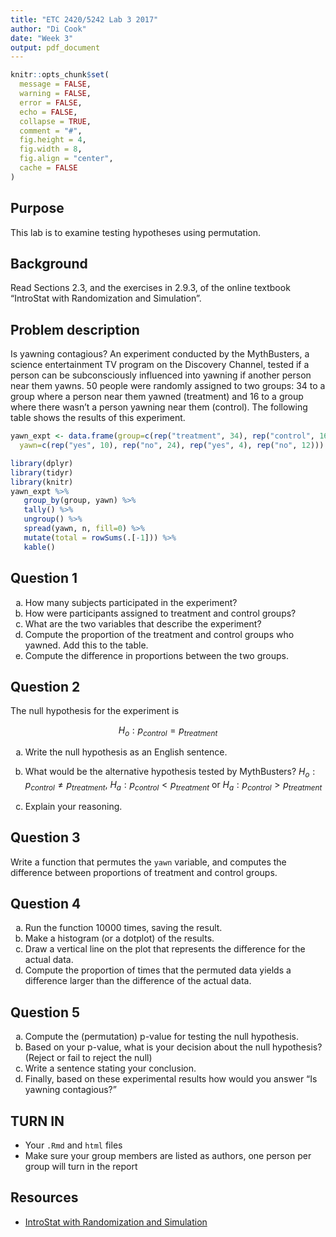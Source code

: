 ```yaml
---
title: "ETC 2420/5242 Lab 3 2017"
author: "Di Cook"
date: "Week 3"
output: pdf_document
---
```


```r
knitr::opts_chunk$set(
  message = FALSE,
  warning = FALSE,
  error = FALSE, 
  echo = FALSE, 
  collapse = TRUE,
  comment = "#",
  fig.height = 4,
  fig.width = 8,
  fig.align = "center",
  cache = FALSE
)
```

## Purpose

This lab is to examine testing hypotheses using permutation. 

## Background

Read Sections 2.3, and the exercises in 2.9.3, of the online textbook "IntroStat with Randomization and Simulation". 
 
## Problem description

Is yawning contagious? An experiment conducted by the MythBusters, a science entertainment TV program on the Discovery Channel, tested if a person can be subconsciously influenced into yawning if another person near them yawns. 50 people were randomly assigned to two groups: 34 to a group where a person near them yawned (treatment) and 16 to a group where there wasn’t a person yawning near them (control). The following table shows the results of this experiment.

```r
yawn_expt <- data.frame(group=c(rep("treatment", 34), rep("control", 16)), 
  yawn=c(rep("yes", 10), rep("no", 24), rep("yes", 4), rep("no", 12)))

library(dplyr)
library(tidyr)
library(knitr)
yawn_expt %>%
   group_by(group, yawn) %>% 
   tally() %>%
   ungroup() %>%
   spread(yawn, n, fill=0) %>% 
   mutate(total = rowSums(.[-1])) %>% 
   kable()
```

## Question 1

a. How many subjects participated in the experiment?
b. How were participants assigned to treatment and control groups?
c. What are the two variables that describe the experiment?
d. Compute the proportion of the treatment and control groups who yawned. Add this to the table.
e. Compute the difference in proportions between the two groups.

## Question 2

The null hypothesis for the experiment is

$$H_o: p_{control} = p_{treatment}$$

a. Write the null hypothesis as an English sentence.

b. What would be the alternative hypothesis tested by MythBusters? $H_o: p_{control} \neq p_{treatment}$, $H_a: p_{control} < p_{treatment}$ or $H_a: p_{control} > p_{treatment}$

c. Explain your reasoning.

## Question 3

Write a function that permutes the `yawn` variable, and computes the difference between proportions of treatment and control groups.

## Question 4

a. Run the function 10000 times, saving the result.
b. Make a histogram (or a dotplot) of the results.
c. Draw a vertical line on the plot that represents the difference for the actual data.
d. Compute the proportion of times that the permuted data yields a difference larger than the difference of the actual data.

## Question 5

a. Compute the (permutation) p-value for testing the null hypothesis.
b. Based on your p-value, what is your decision about the null hypothesis? (Reject or fail to reject the null)
c. Write a sentence stating your conclusion.
d. Finally, based on these experimental results how would you answer "Is yawning contagious?"

## TURN IN 

- Your `.Rmd` and `html` files
- Make sure your group members are listed as authors, one person per group will turn in the report

## Resources

- [IntroStat with Randomization and Simulation](https://www.openintro.org/stat/textbook.php)



